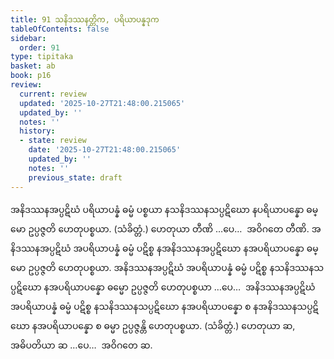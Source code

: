 ```yaml
---
title: 91 သနိဒဿနတ္တိက, ပရိယာပန္နဒုက
tableOfContents: false
sidebar:
  order: 91
type: tipitaka
basket: ab
book: p16
review:
  current: review
  updated: '2025-10-27T21:48:00.215065'
  updated_by: ''
  notes: ''
  history:
  - state: review
    date: '2025-10-27T21:48:00.215065'
    updated_by: ''
    notes: ''
    previous_state: draft
---
```



<ReviewStatus review={frontmatter.review} showDetails={true} />

<HypothesisAnnotation frontmatter={frontmatter} />

<DynamicBreadcrumb />

<Division number="142" book="p16" e="ch" v="40" p="287">

<Paragraph number="338" book="p16">
အနိဒဿနအပ္ပဋိဃံ ပရိယာပန္နံ ဓမ္မံ ပစ္စယာ နသနိဒဿနသပ္ပဋိဃော နပရိယာပန္နော ဓမ္မော ဥပ္ပဇ္ဇတိ ဟေတုပစ္စယာ. (သံခိတ္တံ.) ဟေတုယာ တီဏိ …ပေ…  အဝိဂတေ တီဏိ.
</Paragraph>

<Paragraph number="339" book="p16">
အနိဒဿနအပ္ပဋိဃံ အပရိယာပန္နံ ဓမ္မံ ပဋိစ္စ နအနိဒဿနအပ္ပဋိဃော နအပရိယာပန္နော ဓမ္မော ဥပ္ပဇ္ဇတိ ဟေတုပစ္စယာ. အနိဒဿနအပ္ပဋိဃံ အပရိယာပန္နံ ဓမ္မံ ပဋိစ္စ နသနိဒဿနသပ္ပဋိဃော နအပရိယာပန္နော ဓမ္မော ဥပ္ပဇ္ဇတိ ဟေတုပစ္စယာ …ပေ…  အနိဒဿနအပ္ပဋိဃံ အပရိယာပန္နံ ဓမ္မံ ပဋိစ္စ နသနိဒဿနသပ္ပဋိဃော နအပရိယာပန္နော စ နအနိဒဿနသပ္ပဋိဃော နအပရိယာပန္နော စ ဓမ္မာ ဥပ္ပဇ္ဇန္တိ ဟေတုပစ္စယာ. (သံခိတ္တံ.) ဟေတုယာ ဆ, အဓိပတိယာ ဆ …ပေ…  အဝိဂတေ ဆ.
</Paragraph>
</Division>